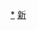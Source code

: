 <div style="position: relative" class="center">
{{Image label begin|image=Administrative Division Hotan.png|width={{{1|600}}}|link=}} 
{{Image label|x=840|y=1000|scale={{{1|600}}}/2400|text=[[和田市|<span style="color: black;">'''←和田市'''</span>]]}}
{{Image label|x=580|y=1510|scale={{{1|600}}}/2400|text=[[和田县|<span style="color: black;">'''和田县'''</span>]]}}
{{Image label|x=830|y=460|scale={{{1|600}}}/2400|text=[[墨玉县|<span style="color: black;">'''墨玉县'''</span>]]}}
{{Image label|x=300|y=940|scale={{{1|600}}}/2400|text=[[皮山县|<span style="color: black;">'''皮山县'''</span>]]}}
{{Image label|x=1050|y=590|scale={{{1|600}}}/2400|text={{vtext|[[洛浦县|<span style="color: black;">'''洛浦县'''</span>]]}}}}
{{Image label|x=1150|y=780|scale={{{1|600}}}/2400|text={{vtext|[[策勒县|<span style="color: black;">'''策勒县'''</span>]]}}}}
{{Image label|x=1350|y=920|scale={{{1|600}}}/2400|text=[[于田县|<span style="color: black;">'''于田县'''</span>]]}}
{{Image label|x=1770|y=890|scale={{{1|600}}}/2400|text=[[民丰县|<span style="color: black;">'''民丰县'''</span>]]}}
</div>
<noinclude>
[[Category:和田行政区划|*]]
[[Category:中华人民共和国地级行政区划图|新]]
</noinclude>
